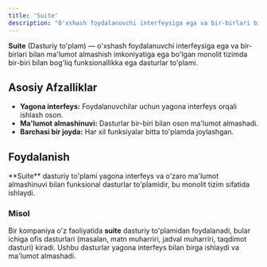 ```yaml
---
title: 'Suite'
description: "O'xshash foydalanuvchi interfeysiga ega va bir-birlari bilan ma'lumot almashish imkoniyatiga ega bo'lgan monolit tizimda bir-biri bilan bog'liq funksionallikka ega dasturlar to'plami."
---
```


**Suite** (Dasturiy to'plam) — o'xshash foydalanuvchi interfeysiga ega va bir-birlari bilan ma'lumot almashish imkoniyatiga ega bo'lgan monolit tizimda bir-biri bilan bog'liq funksionallikka ega dasturlar to'plami.

## Asosiy Afzalliklar

- **Yagona interfeys:** Foydalanuvchilar uchun yagona interfeys orqali ishlash oson.
- **Ma'lumot almashinuvi:** Dasturlar bir-biri bilan oson ma'lumot almashadi.
- **Barchasi bir joyda:** Har xil funksiyalar bitta to'plamda joylashgan.

## Foydalanish

<Callout>
  **Suite** dasturiy to'plami yagona interfeys va o'zaro ma'lumot almashinuvi bilan funksional dasturlar to'plamidir, bu
  monolit tizim sifatida ishlaydi.
</Callout>

### Misol

Bir kompaniya o'z faoliyatida **suite** dasturiy to'plamidan foydalanadi, bular ichiga ofis dasturlari (masalan, matn muharriri, jadval muharriri, taqdimot dasturi) kiradi. Ushbu dasturlar yagona interfeys bilan birga ishlaydi va ma'lumot almashadi.
